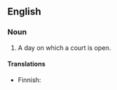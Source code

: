 ==English==

===Noun===
{{en-noun|head=[[judicial]] [[day]]}}

# {{label|en|legal}} A day on which a court is open.

====Translations====
{{trans-top|day on which a court is open}}
* Finnish: {{t|fi|istuntopäivä}}
{{trans-mid}}
{{trans-bottom}}
